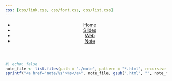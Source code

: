 ```yaml
---
css: [css/link.css, css/font.css, css/list.css]
---
```


<header>
      <div class="nav-bg"></div>
      <nav class="nav-bar">
        <ul>
          <li><a href="index.html">Home</a></li>
          <li><a href="slides.html">Slides</a></li>
          <li><a href="web.html">Web</a></li>
          <li><a href="note.html">Note</a></li>
        </ul>
      </nav>
</header>

:::{.blog-list}
```r
#| echo: false
note_file <- list.files(path = "./note", pattern = "*.html", recursive = TRUE)
sprintf("<a href='note/%s'>%s</a>", note_file, gsub(".html", "", note_file)) |> cat(sep = "\n\n")
```
:::

